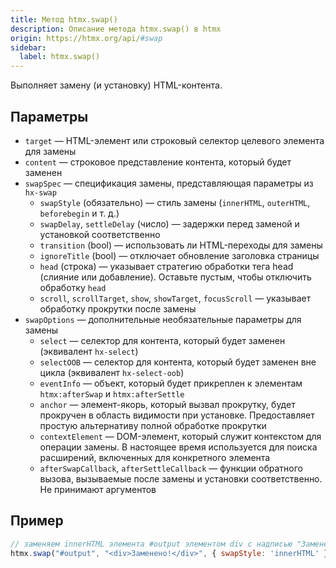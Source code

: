 ```yaml
---
title: Метод htmx.swap()
description: Описание метода htmx.swap() в htmx
origin: https://htmx.org/api/#swap
sidebar:
  label: htmx.swap()
---
```


Выполняет замену (и установку) HTML-контента.

## Параметры

* `target` — HTML-элемент или строковый селектор целевого элемента для замены
* `content` — строковое представление контента, который будет заменен
* `swapSpec` — спецификация замены, представляющая параметры из `hx-swap`
  * `swapStyle` (обязательно) — стиль замены (`innerHTML`, `outerHTML`, `beforebegin` и т. д.)
  * `swapDelay`, `settleDelay` (число) — задержки перед заменой и установкой соответственно
  * `transition` (bool) — использовать ли HTML-переходы для замены
  * `ignoreTitle` (bool) — отключает обновление заголовка страницы
  * `head` (строка) — указывает стратегию обработки тега head (слияние или добавление). Оставьте пустым, чтобы отключить обработку `head`
  * `scroll`, `scrollTarget`, `show`, `showTarget`, `focusScroll` — указывает обработку прокрутки после замены
* `swapOptions` — дополнительные необязательные параметры для замены
  * `select` — селектор для контента, который будет заменен (эквивалент `hx-select`)
  * `selectOOB` — селектор для контента, который будет заменен вне цикла (эквивалент `hx-select-oob`)
  * `eventInfo` — объект, который будет прикреплен к элементам `htmx:afterSwap` и `htmx:afterSettle`
  * `anchor` — элемент-якорь, который вызвал прокрутку, будет прокручен в область видимости при установке. Предоставляет простую альтернативу полной обработке прокрутки
  * `contextElement` — DOM-элемент, который служит контекстом для операции замены. В настоящее время используется для поиска расширений, включенных для конкретного элемента
  * `afterSwapCallback`, `afterSettleCallback` — функции обратного вызова, вызываемые после замены и установки соответственно. Не принимают аргументов

## Пример

```js
// заменяем innerHTML элемента #output элементом div с надписью "Заменено!"
htmx.swap("#output", "<div>Заменено!</div>", { swapStyle: 'innerHTML' });
```